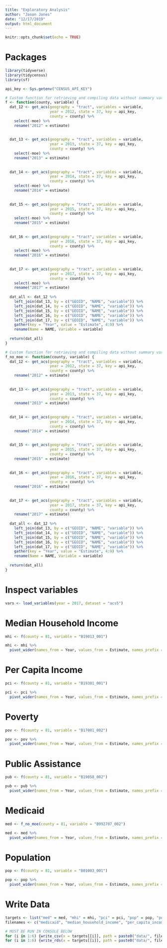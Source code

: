 ```yaml
---
title: "Exploratory Analysis"
author: "Jason Jones"
date: "12/17/2019"
output: html_document
---
```


```r
knitr::opts_chunk$set(echo = TRUE)
```

# Packages

```r
library(tidyverse)
library(tidycensus)
library(sf)

api_key <- Sys.getenv("CENSUS_API_KEY")
```

```r
# Custom function for retrieving and compiling data without summary variable ----
f <- function(county, variable) {
  dat_12 <- get_acs(geography = "tract", variables = variable, 
                    year = 2012, state = 37, key = api_key, 
                    county = county) %>%
    select(-moe) %>%
    rename("2012" = estimate)
  
  
  dat_13 <- get_acs(geography = "tract", variables = variable,
                    year = 2013, state = 37, key = api_key, 
                    county = county) %>%
    select(-moe) %>%
    rename("2013" = estimate)
  
  
  dat_14 <- get_acs(geography = "tract", variables = variable,
                    year = 2014, state = 37, key = api_key, 
                    county = county) %>%
    select(-moe) %>%
    rename("2014" = estimate)
  
  
  dat_15 <- get_acs(geography = "tract", variables = variable,
                    year = 2015, state = 37, key = api_key, 
                    county = county) %>%
    select(-moe) %>%
    rename("2015" = estimate)
  
  
  dat_16 <- get_acs(geography = "tract", variables = variable,
                    year = 2016, state = 37, key = api_key, 
                    county = county) %>%
    select(-moe) %>%
    rename("2016" = estimate)
  
  
  dat_17 <- get_acs(geography = "tract", variables = variable,
                    year = 2017, state = 37, key = api_key, 
                    county = county) %>%
    select(-moe) %>%
    rename("2017" = estimate)
  
  dat_all <- dat_12 %>%
    left_join(dat_13, by = c("GEOID", "NAME", "variable")) %>%
    left_join(dat_14, by = c("GEOID", "NAME", "variable")) %>%
    left_join(dat_15, by = c("GEOID", "NAME", "variable")) %>%
    left_join(dat_16, by = c("GEOID", "NAME", "variable")) %>%
    left_join(dat_17, by = c("GEOID", "NAME", "variable")) %>%
    gather(key = "Year", value = "Estimate", 4:9) %>%
    rename(Name = NAME, Variable = variable)
  
  return(dat_all)
}

# Custom function for retrieving and compiling data without summary variable and moe ----
f_no_moe <- function(county, variable) {
  dat_12 <- get_acs(geography = "tract", variables = variable, 
                    year = 2012, state = 37, key = api_key, 
                    county = county) %>%
    rename("2012" = estimate)
  
  
  dat_13 <- get_acs(geography = "tract", variables = variable,
                    year = 2013, state = 37, key = api_key, 
                    county = county) %>%
    rename("2013" = estimate)
  
  
  dat_14 <- get_acs(geography = "tract", variables = variable,
                    year = 2014, state = 37, key = api_key, 
                    county = county) %>%
    rename("2014" = estimate)
  
  
  dat_15 <- get_acs(geography = "tract", variables = variable,
                    year = 2015, state = 37, key = api_key, 
                    county = county) %>%
    rename("2015" = estimate)
  
  
  dat_16 <- get_acs(geography = "tract", variables = variable,
                    year = 2016, state = 37, key = api_key, 
                    county = county) %>%
    rename("2016" = estimate)
  
  
  dat_17 <- get_acs(geography = "tract", variables = variable,
                    year = 2017, state = 37, key = api_key, 
                    county = county) %>%
    rename("2017" = estimate)
  
  dat_all <- dat_12 %>%
    left_join(dat_13, by = c("GEOID", "NAME", "variable")) %>%
    left_join(dat_14, by = c("GEOID", "NAME", "variable")) %>%
    left_join(dat_15, by = c("GEOID", "NAME", "variable")) %>%
    left_join(dat_16, by = c("GEOID", "NAME", "variable")) %>%
    left_join(dat_17, by = c("GEOID", "NAME", "variable")) %>%
    gather(key = "Year", value = "Estimate", 4:9) %>%
    rename(Name = NAME, Variable = variable)
  
  return(dat_all)
}
```


# Inspect variables

```r
vars <- load_variables(year = 2017, dataset = "acs5")
```


# Median Household Income

```r
mhi <- f(county = 81, variable = "B19013_001")

mhi <- mhi %>%
  pivot_wider(names_from = Year, values_from = Estimate, names_prefix = "survey_year_")
```

# Per Capita Income

```r
pci <- f(county = 81, variable = "B19301_001")

pci <- pci %>%
  pivot_wider(names_from = Year, values_from = Estimate, names_prefix = "survey_year_")
```

# Poverty

```r
pov <- f(county = 81, variable = "B17001_002")

pov <- pov %>%
  pivot_wider(names_from = Year, values_from = Estimate, names_prefix = "survey_year_")
```

# Public Assistance

```r
pub <- f(county = 81, variable = "B19058_002")

pub <- pub %>%
  pivot_wider(names_from = Year, values_from = Estimate, names_prefix = "survey_year_")
```

# Medicaid

```r
med <- f_no_moe(county = 81, variable = "B992707_002")

med <- med %>%
  pivot_wider(names_from = Year, values_from = Estimate, names_prefix = "survey_year_")
```

# Population

```r
pop <- f(county = 81, variable = "B01003_001")

pop <- pop %>%
  pivot_wider(names_from = Year, values_from = Estimate, names_prefix = "survey_year_")
```

# Write Data

```r
targets <- list("med" = med, "mhi" = mhi, "pci" = pci, "pop" = pop, "pov" = pov, "pub" = pub)
filenames <- c("medicaid", "median_household_income", "per_capita_income", "population", "poverty", "public_assistance")

# MUST BE RUN IN CONSOLE BELOW
for (i in 1:6) {write_csv(x = targets[[i]], path = paste0("data/", filenames[[i]], ".csv"), na = "", append = FALSE)}
for (i in 1:6) {write_rds(x = targets[[i]], path = paste0("data/", filenames[[i]], ".rds"))}
```

